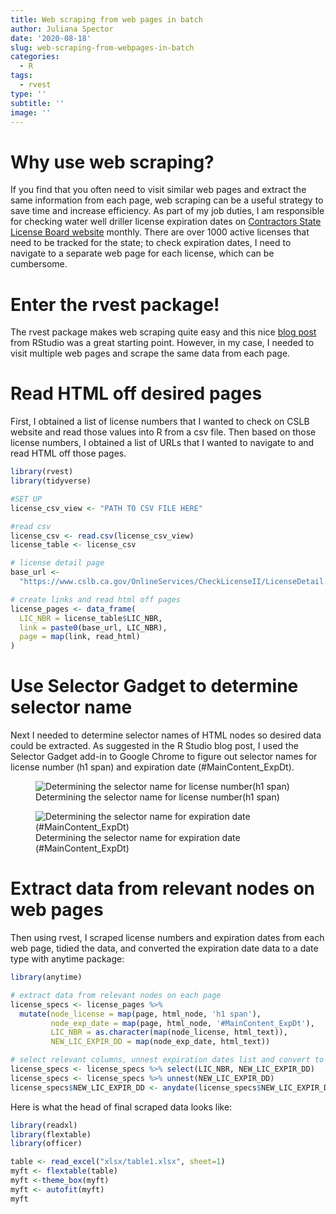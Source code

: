 ```yaml
---
title: Web scraping from web pages in batch
author: Juliana Spector
date: '2020-08-18'
slug: web-scraping-from-webpages-in-batch
categories:
  - R
tags:
  - rvest
type: ''
subtitle: ''
image: ''
---
```


# Why use web scraping?
If you find that you often need to visit similar web pages and extract the same information from each page, web scraping can be a useful strategy to save time and increase efficiency. As part of my job duties, I am responsible for checking water well driller license expiration dates on [Contractors State License Board website](https://www.cslb.ca.gov/OnlineServices/CheckLicenseII/CheckLicense.aspx) monthly. There are over 1000 active licenses that need to be tracked for the state; to check expiration dates, I need to navigate to a separate web page for each license, which can be cumbersome.

# Enter the rvest package!
The rvest package makes web scraping quite easy and this nice [blog post](https://blog.rstudio.com/2014/11/24/rvest-easy-web-scraping-with-r/) from RStudio was a great starting point. However, in my case, I needed to visit multiple web pages and scrape the same data from each page. 

# Read HTML off desired pages

First, I obtained a list of license numbers that I wanted to check on CSLB website and read those values into R from a csv file. Then based on those license numbers, I obtained a list of URLs that I wanted to navigate to and read HTML off those pages.

````r
library(rvest)
library(tidyverse)

#SET UP
license_csv_view <- "PATH TO CSV FILE HERE"

#read csv
license_csv <- read.csv(license_csv_view)
license_table <- license_csv

# license detail page
base_url <-
  "https://www.cslb.ca.gov/OnlineServices/CheckLicenseII/LicenseDetail.aspx?LicNum="

# create links and read html off pages
license_pages <- data_frame(
  LIC_NBR = license_table$LIC_NBR,
  link = paste0(base_url, LIC_NBR),
  page = map(link, read_html)
)

````

# Use Selector Gadget to determine selector name

Next I needed to determine selector names of HTML nodes so desired data could be extracted. As suggested in the R Studio blog post, I used the Selector Gadget add-in to Google Chrome to figure out selector names for license number (h1 span) and expiration date (#MainContent_ExpDt).

![Determining the selector name for license number(h1 span)](/img/license_number.png)

![Determining the selector name for expiration date (#MainContent_ExpDt)](/img/expiration_date_zoom.png)

# Extract data from relevant nodes on web pages

Then using rvest, I scraped license numbers and expiration dates from each web page, tidied the data, and converted the expiration date data to a date type with anytime package:

````r
library(anytime)

# extract data from relevant nodes on each page
license_specs <- license_pages %>%
  mutate(node_license = map(page, html_node, 'h1 span'),
         node_exp_date = map(page, html_node, '#MainContent_ExpDt'),
         LIC_NBR = as.character(map(node_license, html_text)),
         NEW_LIC_EXPIR_DD = map(node_exp_date, html_text))

# select relevant columns, unnest expiration dates list and convert to date
license_specs <- license_specs %>% select(LIC_NBR, NEW_LIC_EXPIR_DD)
license_specs <- license_specs %>% unnest(NEW_LIC_EXPIR_DD)
license_specs$NEW_LIC_EXPIR_DD <- anydate(license_specs$NEW_LIC_EXPIR_DD)
````

Here is what the head of final scraped data looks like:

````r
library(readxl)
library(flextable)
library(officer)

````

````r

table <- read_excel("xlsx/table1.xlsx", sheet=1)
myft <- flextable(table)
myft <-theme_box(myft)
myft <- autofit(myft)
myft
````